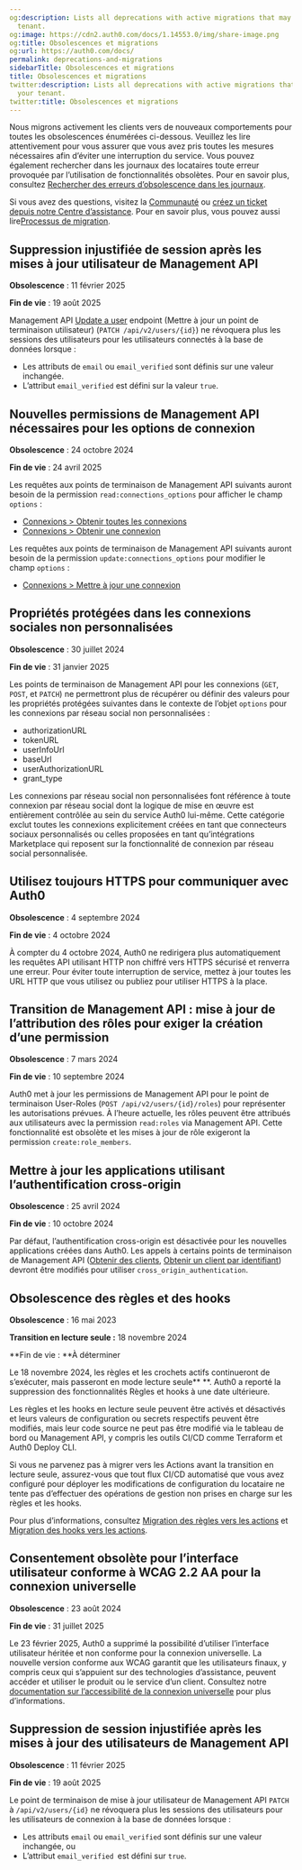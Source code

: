```yaml
---
og:description: Lists all deprecations with active migrations that may impact your
  tenant.
og:image: https://cdn2.auth0.com/docs/1.14553.0/img/share-image.png
og:title: Obsolescences et migrations
og:url: https://auth0.com/docs/
permalink: deprecations-and-migrations
sidebarTitle: Obsolescences et migrations
title: Obsolescences et migrations
twitter:description: Lists all deprecations with active migrations that may impact
  your tenant.
twitter:title: Obsolescences et migrations
---
```


Nous migrons activement les clients vers de nouveaux comportements pour toutes les obsolescences énumérées ci-dessous. Veuillez les lire attentivement pour vous assurer que vous avez pris toutes les mesures nécessaires afin d’éviter une interruption du service. Vous pouvez également rechercher dans les journaux des locataires toute erreur provoquée par l’utilisation de fonctionnalités obsolètes. Pour en savoir plus, consultez [Rechercher des erreurs d’obsolescence dans les journaux](/troubleshoot/troubleshoot-basic/search-logs-for-deprecation-errors).

Si vous avez des questions, visitez la [Communauté](https://community.auth0.com/) ou [créez un ticket depuis notre Centre d’assistance](%24%7Benv.DOMAIN_URL_SUPPORT%7D). Pour en savoir plus, vous pouvez aussi lire[Processus de migration](/product-lifecycle/migration-process).

## Suppression injustifiée de session après les mises à jour utilisateur de Management API

**Obsolescence** : 11 février 2025

**Fin de vie** : 19 août 2025

Management API  [Update a user](/docs/api/management/v2/users/patch-users-by-id) endpoint (Mettre à jour un point de terminaison utilisateur) (`PATCH /api/v2/users/{id}`) ne révoquera plus les sessions des utilisateurs pour les utilisateurs connectés à la base de données lorsque :

* Les attributs de `email` ou `email_verified` sont définis sur une valeur inchangée.
* L’attribut `email_verified` est défini sur la valeur `true`.

## Nouvelles permissions de Management API nécessaires pour les options de connexion

**Obsolescence** : 24 octobre 2024

**Fin de vie** : 24 avril 2025

Les requêtes aux points de terminaison de Management API suivants auront besoin de la permission `read:connections_options` pour afficher le champ `options` :

* [Connexions > Obtenir toutes les connexions](/docs/api/management/v2/connections/get-connections)
* [Connexions > Obtenir une connexion](/docs/api/management/v2/connections/get-connections-by-id)

Les requêtes aux points de terminaison de Management API suivants auront besoin de la permission `update:connections_options` pour modifier le champ `options` :

* [Connexions > Mettre à jour une connexion](/docs/api/management/v2/connections/patch-connections-by-id)

## **Propriétés protégées dans les connexions sociales non personnalisées**

**Obsolescence** : 30 juillet 2024

**Fin de vie** : 31 janvier 2025

Les points de terminaison de Management API pour les connexions (`GET`, `POST`, et `PATCH`) ne permettront plus de récupérer ou définir des valeurs pour les propriétés protégées suivantes dans le contexte de l’objet `options` pour les connexions par réseau social non personnalisées :

* authorizationURL
* tokenURL
* userInfoUrl
* baseUrl
* userAuthorizationURL
* grant_type

Les connexions par réseau social non personnalisées font référence à toute connexion par réseau social dont la logique de mise en œuvre est entièrement contrôlée au sein du service Auth0 lui-même. Cette catégorie exclut toutes les connexions explicitement créées en tant que connecteurs sociaux personnalisés ou celles proposées en tant qu’intégrations Marketplace qui reposent sur la fonctionnalité de connexion par réseau social personnalisée.

## Utilisez toujours HTTPS pour communiquer avec Auth0

**Obsolescence** : 4 septembre 2024

**Fin de vie** : 4 octobre 2024

À compter du 4 octobre 2024, Auth0 ne redirigera plus automatiquement les requêtes API utilisant HTTP non chiffré vers HTTPS sécurisé et renverra une erreur. Pour éviter toute interruption de service, mettez à jour toutes les URL HTTP que vous utilisez ou publiez pour utiliser HTTPS à la place.

## Transition de Management API : mise à jour de l’attribution des rôles pour exiger la création d’une permission

**Obsolescence** : 7 mars 2024

**Fin de vie** : 10 septembre 2024

Auth0 met à jour les permissions de Management API pour le point de terminaison User-Roles (`POST /api/v2/users/{id}/roles`) pour représenter les autorisations prévues. À l’heure actuelle, les rôles peuvent être attribués aux utilisateurs avec la permission `read:roles` via Management API. Cette fonctionnalité est obsolète et les mises à jour de rôle exigeront la permission `create:role_members`.

## Mettre à jour les applications utilisant l’authentification cross-origin

**Obsolescence** : 25 avril 2024

**Fin de vie** : 10 octobre 2024

Par défaut, l’authentification cross-origin est désactivée pour les nouvelles applications créées dans Auth0. Les appels à certains points de terminaison de Management API ([Obtenir des clients](https://auth0.com/docs/api/management/v2/clients/get-clients), [Obtenir un client par identifiant](https://auth0.com/docs/api/management/v2/clients/get-clients-by-id)) devront être modifiés pour utiliser `cross_origin_authentication`.

## Obsolescence des règles et des hooks

**Obsolescence** : 16 mai 2023

**Transition en lecture seule :** 18 novembre 2024

**Fin de vie : **À déterminer

Le 18 novembre 2024, les règles et les crochets actifs continueront de s’exécuter, mais passeront en mode lecture seule** **. Auth0 a reporté la suppression des fonctionnalités Règles et hooks à une date ultérieure.

Les règles et les hooks en lecture seule peuvent être activés et désactivés et leurs valeurs de configuration ou secrets respectifs peuvent être modifiés, mais leur code source ne peut pas être modifié via le tableau de bord ou Management API, y compris les outils CI/CD comme Terraform et Auth0 Deploy CLI.

Si vous ne parvenez pas à migrer vers les Actions avant la transition en lecture seule, assurez-vous que tout flux CI/CD automatisé que vous avez configuré pour déployer les modifications de configuration du locataire ne tente pas d’effectuer des opérations de gestion non prises en charge sur les règles et les hooks.

Pour plus d’informations, consultez [Migration des règles vers les actions](/migrate-from-rules-to-actions) et [Migration des hooks vers les actions](/migrate-from-hooks-to-actions).

## Consentement obsolète pour l’interface utilisateur conforme à WCAG 2.2 AA pour la connexion universelle

**Obsolescence** : 23 août 2024

**Fin de vie** : 31 juillet 2025

Le 23 février 2025, Auth0 a supprimé la possibilité d’utiliser l’interface utilisateur héritée et non conforme pour la connexion universelle. La nouvelle version conforme aux WCAG garantit que les utilisateurs finaux, y compris ceux qui s’appuient sur des technologies d’assistance, peuvent accéder et utiliser le produit ou le service d’un client. Consultez notre [documentation sur l’accessibilité de la connexion universelle](/login/universal-login) pour plus d’informations.

## Suppression de session injustifiée après les mises à jour des utilisateurs de Management API 

**Obsolescence** : 11 février 2025

**Fin de vie** : 19 août 2025

Le point de terminaison de mise à jour utilisateur de Management API `PATCH` à `/api/v2/users/{id}` ne révoquera plus les sessions des utilisateurs pour les utilisateurs de connexion à la base de données lorsque :

* Les attributs `email` ou `email_verified` sont définis sur une valeur inchangée, ou
* L’attribut `email_verified `est défini sur `true`.